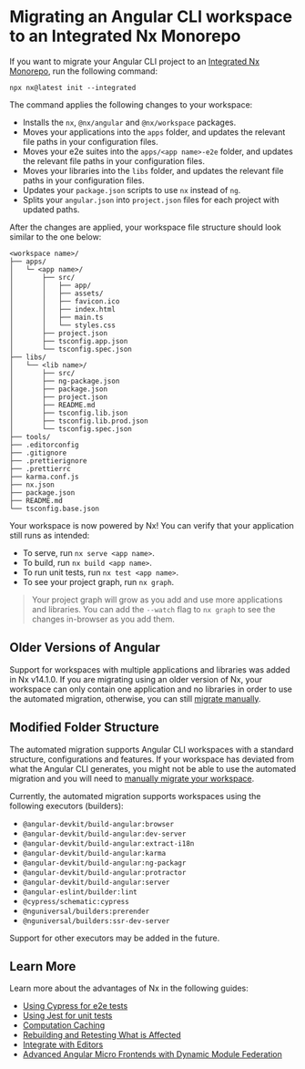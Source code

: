 # Migrating an Angular CLI workspace to an Integrated Nx Monorepo

If you want to migrate your Angular CLI project to an [Integrated Nx Monorepo](/concepts/integrated-vs-package-based#integrated-repos), run the following command:

```shell
npx nx@latest init --integrated
```

The command applies the following changes to your workspace:

- Installs the `nx`, `@nx/angular` and `@nx/workspace` packages.
- Moves your applications into the `apps` folder, and updates the relevant file paths in your configuration files.
- Moves your e2e suites into the `apps/<app name>-e2e` folder, and updates the relevant file paths in your configuration files.
- Moves your libraries into the `libs` folder, and updates the relevant file paths in your configuration files.
- Updates your `package.json` scripts to use `nx` instead of `ng`.
- Splits your `angular.json` into `project.json` files for each project with updated paths.

After the changes are applied, your workspace file structure should look similar to the one below:

```text
<workspace name>/
├── apps/
│   └─ <app name>/
│       ├── src/
│       │   ├── app/
│       │   ├── assets/
│       │   ├── favicon.ico
│       │   ├── index.html
│       │   ├── main.ts
│       │   └── styles.css
│       ├── project.json
│       ├── tsconfig.app.json
│       └── tsconfig.spec.json
├── libs/
│   └── <lib name>/
│       ├── src/
│       ├── ng-package.json
│       ├── package.json
│       ├── project.json
│       ├── README.md
│       ├── tsconfig.lib.json
│       ├── tsconfig.lib.prod.json
│       └── tsconfig.spec.json
├── tools/
├── .editorconfig
├── .gitignore
├── .prettierignore
├── .prettierrc
├── karma.conf.js
├── nx.json
├── package.json
├── README.md
└── tsconfig.base.json
```

Your workspace is now powered by Nx! You can verify that your application still runs as intended:

- To serve, run `nx serve <app name>`.
- To build, run `nx build <app name>`.
- To run unit tests, run `nx test <app name>`.
- To see your project graph, run `nx graph`.

> Your project graph will grow as you add and use more applications and libraries. You can add the `--watch` flag to `nx graph` to see the changes in-browser as you add them.

## Older Versions of Angular

Support for workspaces with multiple applications and libraries was added in Nx v14.1.0. If you are migrating using an older version of Nx, your workspace can only contain one application and no libraries in order to use the automated migration, otherwise, you can still [migrate manually](/recipes/adopting-nx-angular/angular-manual).

## Modified Folder Structure

The automated migration supports Angular CLI workspaces with a standard structure, configurations and features. If your workspace has deviated from what the Angular CLI generates, you might not be able to use the automated migration and you will need to [manually migrate your workspace](/recipes/adopting-nx-angular/angular-manual).

Currently, the automated migration supports workspaces using the following executors (builders):

- `@angular-devkit/build-angular:browser`
- `@angular-devkit/build-angular:dev-server`
- `@angular-devkit/build-angular:extract-i18n`
- `@angular-devkit/build-angular:karma`
- `@angular-devkit/build-angular:ng-packagr`
- `@angular-devkit/build-angular:protractor`
- `@angular-devkit/build-angular:server`
- `@angular-eslint/builder:lint`
- `@cypress/schematic:cypress`
- `@nguniversal/builders:prerender`
- `@nguniversal/builders:ssr-dev-server`

Support for other executors may be added in the future.

## Learn More

Learn more about the advantages of Nx in the following guides:

- [Using Cypress for e2e tests](/packages/cypress)
- [Using Jest for unit tests](/packages/jest)
- [Computation Caching](/concepts/how-caching-works)
- [Rebuilding and Retesting What is Affected](/concepts/affected)
- [Integrate with Editors](/core-features/integrate-with-editors)
- [Advanced Angular Micro Frontends with Dynamic Module Federation](/recipes/module-federation/dynamic-module-federation-with-angular)

